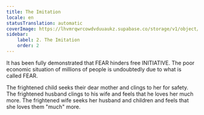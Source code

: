 ```yaml
---
title: The Imitation
locale: en
statusTranslation: automatic
coverImage: https://lhvmrqwrcowdvduuaukz.supabase.co/storage/v1/object/public/strapi-uploads/small_cover-educacion-fundamental.webp-2d51a7828a2b1309555be27f7e2a61a0.webp
sidebar:
    label: 2. The Imitation
    order: 2
---
```

It has been fully demonstrated that FEAR hinders free INITIATIVE. The poor economic situation of millions of people is undoubtedly due to what is called FEAR.

The frightened child seeks their dear mother and clings to her for safety. The frightened husband clings to his wife and feels that he loves her much more. The frightened wife seeks her husband and children and feels that she loves them "much" more.

